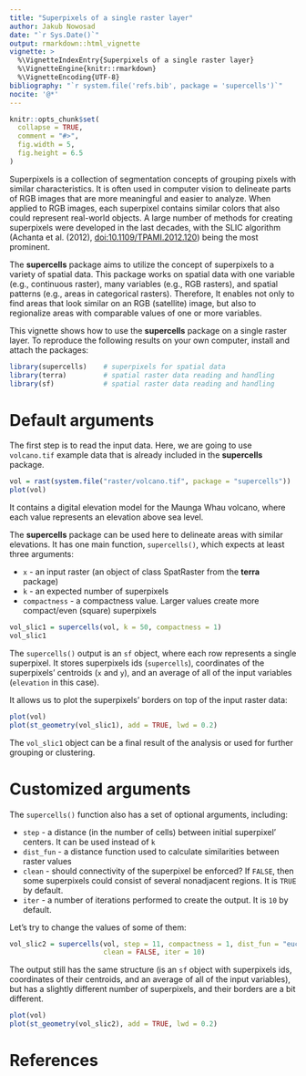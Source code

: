 ```yaml
---
title: "Superpixels of a single raster layer"
author: Jakub Nowosad
date: "`r Sys.Date()`"
output: rmarkdown::html_vignette
vignette: >
  %\VignetteIndexEntry{Superpixels of a single raster layer}
  %\VignetteEngine{knitr::rmarkdown}
  %\VignetteEncoding{UTF-8}
bibliography: "`r system.file('refs.bib', package = 'supercells')`"
nocite: '@*'
---
```


```r
knitr::opts_chunk$set(
  collapse = TRUE,
  comment = "#>",
  fig.width = 5,
  fig.height = 6.5
)
```

Superpixels is a collection of segmentation concepts of grouping pixels with similar characteristics.
It is often used in computer vision to delineate parts of RGB images that are more meaningful and easier to analyze.
When applied to RGB images, each superpixel contains similar colors that also could represent real-world objects.
A large number of methods for creating superpixels were developed in the last decades, with the SLIC algorithm (Achanta et al. (2012), <doi:10.1109/TPAMI.2012.120>) being the most prominent.

The **supercells** package aims to utilize the concept of superpixels to a variety of spatial data. 
This package works on spatial data with one variable (e.g., continuous raster), many variables (e.g., RGB rasters), and spatial patterns (e.g., areas in categorical rasters).
Therefore, It enables not only to find areas that look similar on an RGB (satellite) image, but also to regionalize areas with comparable values of one or more variables.

This vignette shows how to use the **supercells** package on a single raster layer.
To reproduce the following results on your own computer, install and attach the packages:

```r
library(supercells)    # superpixels for spatial data
library(terra)         # spatial raster data reading and handling
library(sf)            # spatial raster data reading and handling
```

# Default arguments

The first step is to read the input data.
Here, we are going to use `volcano.tif` example data that is already included in the **supercells** package.

```r
vol = rast(system.file("raster/volcano.tif", package = "supercells"))
plot(vol)
```

It contains a digital elevation model for the Maunga Whau volcano, where each value represents an elevation above sea level.

The **supercells** package can be used here to delineate areas with similar elevations.
It has one main function, `supercells()`, which expects at least three arguments:

- `x` - an input raster (an object of class SpatRaster from the **terra** package)
- `k` - an expected number of superpixels
- `compactness` - a compactness value. Larger values create more compact/even (square) superpixels

```r
vol_slic1 = supercells(vol, k = 50, compactness = 1)
vol_slic1
```

The `supercells()` output is an `sf` object, where each row represents a single superpixel.
It stores superpixels ids (`supercells`), coordinates of the superpixels' centroids (`x` and `y`), and an average of all of the input variables (`elevation` in this case).

It allows us to plot the superpixels' borders on top of the input raster data:

```r
plot(vol)
plot(st_geometry(vol_slic1), add = TRUE, lwd = 0.2)
```

The `vol_slic1` object can be a final result of the analysis or used for further grouping or clustering.

# Customized arguments

The `supercells()` function also has a set of optional arguments, including:

- `step` - a distance (in the number of cells) between initial superpixel' centers. It can be used instead of `k`
- `dist_fun` - a distance function used to calculate similarities between raster values 
- `clean` - should connectivity of the superpixel be enforced? If `FALSE`, then some superpixels could consist of several nonadjacent regions. It is `TRUE` by default.
- `iter` - a number of iterations performed to create the output. It is `10` by default.

Let's try to change the values of some of them:

```r
vol_slic2 = supercells(vol, step = 11, compactness = 1, dist_fun = "euclidean", 
                       clean = FALSE, iter = 10)
```

The output still has the same structure (is an `sf` object with superpixels ids, coordinates of their centroids, and an average of all of the input variables), but has a slightly different number of superpixels, and their borders are a bit different.

```r
plot(vol)
plot(st_geometry(vol_slic2), add = TRUE, lwd = 0.2)
```

# References
